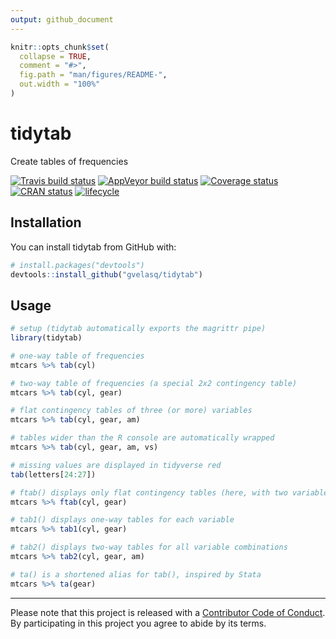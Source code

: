 ```yaml
---
output: github_document
---
```


<!-- README.md is generated from README.Rmd. Please edit that file -->

```r
knitr::opts_chunk$set(
  collapse = TRUE,
  comment = "#>",
  fig.path = "man/figures/README-",
  out.width = "100%"
)
```
# tidytab

Create tables of frequencies

[![Travis build status](https://travis-ci.org/gvelasq/tidytab.svg?branch=master)](https://travis-ci.org/gvelasq/tidytab)
[![AppVeyor build status](https://ci.appveyor.com/api/projects/status/github/gvelasq/tidytab?branch=master&svg=true)](https://ci.appveyor.com/project/gvelasq/tidytab)
[![Coverage status](https://codecov.io/gh/gvelasq/tidytab/branch/master/graph/badge.svg)](https://codecov.io/github/gvelasq/tidytab?branch=master)
[![CRAN status](https://www.r-pkg.org/badges/version/tidytab)](https://cran.r-project.org/package=tidytab)
[![lifecycle](https://img.shields.io/badge/lifecycle-experimental-orange.svg)](https://www.tidyverse.org/lifecycle/#experimental)

## Installation

You can install tidytab from GitHub with:

```r
# install.packages("devtools")
devtools::install_github("gvelasq/tidytab")
```

## Usage

```r
# setup (tidytab automatically exports the magrittr pipe)
library(tidytab)

# one-way table of frequencies
mtcars %>% tab(cyl)

# two-way table of frequencies (a special 2x2 contingency table)
mtcars %>% tab(cyl, gear)

# flat contingency tables of three (or more) variables
mtcars %>% tab(cyl, gear, am)

# tables wider than the R console are automatically wrapped
mtcars %>% tab(cyl, gear, am, vs)

# missing values are displayed in tidyverse red
tab(letters[24:27])

# ftab() displays only flat contingency tables (here, with two variables)
mtcars %>% ftab(cyl, gear)

# tab1() displays one-way tables for each variable
mtcars %>% tab1(cyl, gear)

# tab2() displays two-way tables for all variable combinations
mtcars %>% tab2(cyl, gear, am)

# ta() is a shortened alias for tab(), inspired by Stata
mtcars %>% ta(gear)
```

---
Please note that this project is released with a [Contributor Code of Conduct](.github/CODE_OF_CONDUCT.md).
By participating in this project you agree to abide by its terms.
